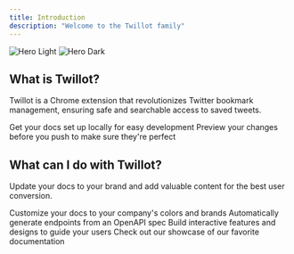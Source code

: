 ```yaml
---
title: Introduction
description: "Welcome to the Twillot family"
---
```


<img
  className="block dark:hidden"
  src="/images/hero-light.svg"
  alt="Hero Light"
/>
<img
  className="hidden dark:block"
  src="/images/hero-dark.svg"
  alt="Hero Dark"
/>

## What is Twillot?

Twillot is a Chrome extension that revolutionizes Twitter bookmark management, ensuring safe and searchable access to saved tweets.

<CardGroup cols={2}>
  <Card
    title="Install Chrome Extension"
    icon="pen-to-square"
    href="https://dub.sh/7ubLVdF"
  >
    Get your docs set up locally for easy development
  </Card>
  <Card
    title="Get A License Code"
    icon="image"
    href="https://s.twillot.com/get-basic-plan"
  >
    Preview your changes before you push to make sure they're perfect
  </Card>
</CardGroup>

## What can I do with Twillot?

Update your docs to your brand and add valuable content for the best user conversion.

<CardGroup cols={2}>
  <Card
    title="Customize Style"
    icon="palette"
    href="https://mintlify.com/docs/settings/global"
  >
    Customize your docs to your company's colors and brands
  </Card>
  <Card
    title="Reference APIs"
    icon="code"
    href="https://mintlify.com/docs/api-playground/openapi"
  >
    Automatically generate endpoints from an OpenAPI spec
  </Card>
  <Card
    title="Add Components"
    icon="screwdriver-wrench"
    href="https://mintlify.com/docs/components/accordion"
  >
    Build interactive features and designs to guide your users
  </Card>
  <Card
    title="Get Inspiration"
    icon="stars"
    href="https://mintlify.com/customers"
  >
    Check out our showcase of our favorite documentation
  </Card>
</CardGroup>
